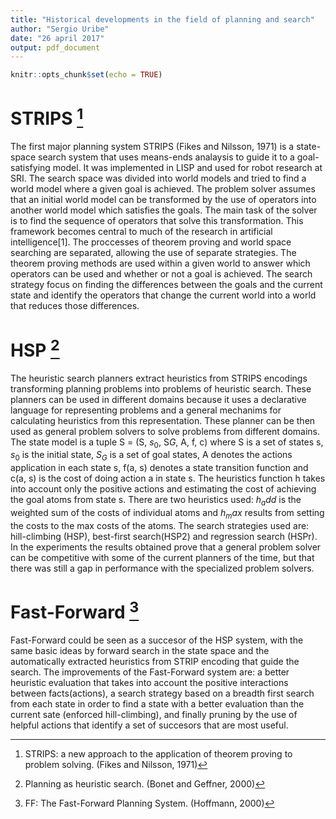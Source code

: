 ```yaml
---
title: "Historical developments in the field of planning and search"
author: "Sergio Uribe"
date: "26 april 2017"
output: pdf_document
---
```


```r
knitr::opts_chunk$set(echo = TRUE)
```


# STRIPS [^fn1]

The first major planning system STRIPS (Fikes and Nilsson, 1971) is a state-space search system that uses means-ends analaysis to guide it to a goal-satisfying model. It was implemented in LISP and used for robot research at SRI. 
The search space was divided into world models and tried to find a world model where a given goal is achieved. The problem solver assumes that an initial world model can be transformed  by the use of operators into another world model which satisfies the goals. The main task of the solver is to find the sequence of operators that solve this transformation. This framework becomes central to much of the research in artificial intelligence[1].
The proccesses of theorem proving and world space searching are separated, allowing the use of separate strategies.
The theorem proving methods are used within a given world to answer which operators can be used and whether or not a goal is achieved.
The search strategy focus on finding the differences between the goals and the current state and identify the operators that change the current world into a world that reduces those differences.

# HSP [^fn2]

The heuristic search planners extract heuristics from STRIPS encodings transforming planning problems into problems of heuristic search. These planners can be used in different domains because it uses a declarative language for representing problems and a general mechanims for calculating heuristics from this representation. These planner can be then used as general problem solvers to solve problems from different domains.
The state model is a tuple S = (S, $s_0$, S$G$, A, f, c) where S is a set of states s, $s_0$ is the initial state, $S_G$ is a set of goal states, A denotes the actions application in each state s, f(a, s) denotes a state transition function and c(a, s) is the cost of doing action a in state s.
The heuristics function h takes into account only the positive actions and estimating the cost of achieving the goal atoms from state s. There are two heuristics used: $h_add$ is the weighted sum of the costs of individual atoms and $h_max$ results from setting the costs to the max costs of the atoms.
The search strategies used are: hill-climbing (HSP), best-first search(HSP2) and regression search (HSPr).
In the experiments the results obtained prove that a general problem solver can be competitive with some of the current planners of the time, but that there was still a gap in performance with the specialized problem solvers.


# Fast-Forward [^fn3]

Fast-Forward could be seen as a succesor of the HSP system, with the same basic ideas by forward search in the state space and the automatically extracted heuristics from STRIP encoding that guide the search.
The improvements of the Fast-Forward system are: a better heuristic evaluation that takes into account the positive interactions between facts(actions), a search strategy based on a breadth first search from each state in order to find a state with a better evaluation than the current sate (enforced hill-climbing), and finally pruning by the use of helpful actions that identify a set of succesors that are most useful.

[^fn1]: STRIPS\: a new approach to the application of theorem proving to problem solving. (Fikes and Nilsson, 1971)
[^fn2]: Planning as heuristic search. (Bonet and Geffner, 2000)
[^fn3]: FF\: The Fast-Forward Planning System. (Hoffmann, 2000)


